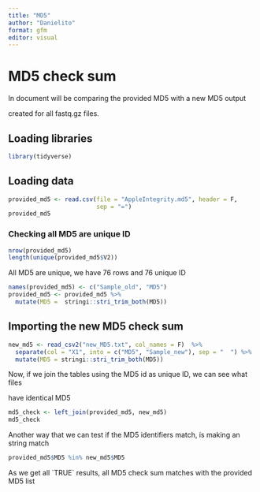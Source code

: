 ```yaml
---
title: "MD5"
author: "Danielito"
format: gfm
editor: visual
---
```


# MD5 check sum

In document will be comparing the provided MD5 with a new MD5 output

created for all fastq.gz files.

## Loading libraries

```r
library(tidyverse)
```

## Loading data

```r
provided_md5 <- read.csv(file = "AppleIntegrity.md5", header = F,
                         sep = "=")
provided_md5
```

### Checking all MD5 are unique ID

```r
nrow(provided_md5)
length(unique(provided_md5$V2))
```

All MD5 are unique, we have 76 rows and 76 unique ID

```r
names(provided_md5) <- c("Sample_old", "MD5")
provided_md5 <- provided_md5 %>% 
  mutate(MD5 =  stringi::stri_trim_both(MD5))
```

## Importing the new MD5 check sum

```r
new_md5 <- read_csv2("new_MD5.txt", col_names = F)  %>%
  separate(col = "X1", into = c("MD5", "Sample_new"), sep = "  ") %>% 
  mutate(MD5 = stringi::stri_trim_both(MD5))
```

Now, if we join the tables using the MD5 id as unique ID, we can see what files

have identical MD5

```r
md5_check <- left_join(provided_md5, new_md5)
md5_check
```

Another way that we can test if the MD5 identifiers match, is making an string match

```r
provided_md5$MD5 %in% new_md5$MD5
```

As we get all \`TRUE\` results, all MD5 check sum matches with the provided MD5 list
